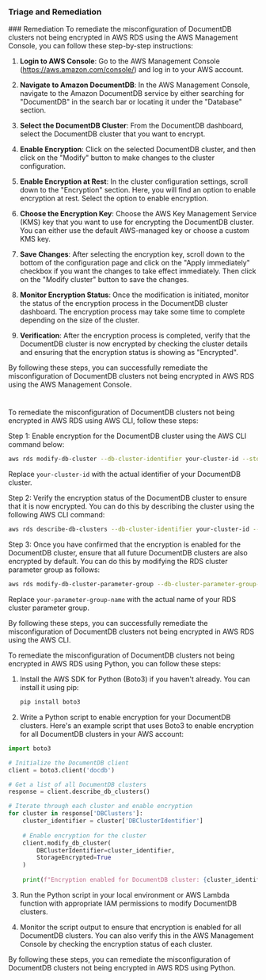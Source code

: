 
### Triage and Remediation
<Tabs>
<Tab title='Remediation'>
### Remediation

<AccordionGroup>
<Accordion title='Using Console' defaultOpen='true'>
To remediate the misconfiguration of DocumentDB clusters not being encrypted in AWS RDS using the AWS Management Console, you can follow these step-by-step instructions:

1. **Login to AWS Console**: Go to the AWS Management Console (https://aws.amazon.com/console/) and log in to your AWS account.

2. **Navigate to Amazon DocumentDB**: In the AWS Management Console, navigate to the Amazon DocumentDB service by either searching for "DocumentDB" in the search bar or locating it under the "Database" section.

3. **Select the DocumentDB Cluster**: From the DocumentDB dashboard, select the DocumentDB cluster that you want to encrypt.

4. **Enable Encryption**: Click on the selected DocumentDB cluster, and then click on the "Modify" button to make changes to the cluster configuration.

5. **Enable Encryption at Rest**: In the cluster configuration settings, scroll down to the "Encryption" section. Here, you will find an option to enable encryption at rest. Select the option to enable encryption.

6. **Choose the Encryption Key**: Choose the AWS Key Management Service (KMS) key that you want to use for encrypting the DocumentDB cluster. You can either use the default AWS-managed key or choose a custom KMS key.

7. **Save Changes**: After selecting the encryption key, scroll down to the bottom of the configuration page and click on the "Apply immediately" checkbox if you want the changes to take effect immediately. Then click on the "Modify cluster" button to save the changes.

8. **Monitor Encryption Status**: Once the modification is initiated, monitor the status of the encryption process in the DocumentDB cluster dashboard. The encryption process may take some time to complete depending on the size of the cluster.

9. **Verification**: After the encryption process is completed, verify that the DocumentDB cluster is now encrypted by checking the cluster details and ensuring that the encryption status is showing as "Encrypted".

By following these steps, you can successfully remediate the misconfiguration of DocumentDB clusters not being encrypted in AWS RDS using the AWS Management Console.

#
</Accordion>

<Accordion title='Using CLI'>
To remediate the misconfiguration of DocumentDB clusters not being encrypted in AWS RDS using AWS CLI, follow these steps:

Step 1: Enable encryption for the DocumentDB cluster using the AWS CLI command below:

```bash
aws rds modify-db-cluster --db-cluster-identifier your-cluster-id --storage-encrypted
```

Replace `your-cluster-id` with the actual identifier of your DocumentDB cluster.

Step 2: Verify the encryption status of the DocumentDB cluster to ensure that it is now encrypted. You can do this by describing the cluster using the following AWS CLI command:

```bash
aws rds describe-db-clusters --db-cluster-identifier your-cluster-id --query "DBClusters[*].StorageEncrypted"
```

Step 3: Once you have confirmed that the encryption is enabled for the DocumentDB cluster, ensure that all future DocumentDB clusters are also encrypted by default. You can do this by modifying the RDS cluster parameter group as follows:

```bash
aws rds modify-db-cluster-parameter-group --db-cluster-parameter-group-name your-parameter-group-name --parameters "ParameterName=aws_docdb_encryption_support,ParameterValue=true,ApplyMethod=immediate"
```

Replace `your-parameter-group-name` with the actual name of your RDS cluster parameter group.

By following these steps, you can successfully remediate the misconfiguration of DocumentDB clusters not being encrypted in AWS RDS using the AWS CLI.
</Accordion>

<Accordion title='Using Python'>
To remediate the misconfiguration of DocumentDB clusters not being encrypted in AWS RDS using Python, you can follow these steps:

1. Install the AWS SDK for Python (Boto3) if you haven't already. You can install it using pip:
   
   ```bash
   pip install boto3
   ```

2. Write a Python script to enable encryption for your DocumentDB clusters. Here's an example script that uses Boto3 to enable encryption for all DocumentDB clusters in your AWS account:

```python
import boto3

# Initialize the DocumentDB client
client = boto3.client('docdb')

# Get a list of all DocumentDB clusters
response = client.describe_db_clusters()

# Iterate through each cluster and enable encryption
for cluster in response['DBClusters']:
    cluster_identifier = cluster['DBClusterIdentifier']
    
    # Enable encryption for the cluster
    client.modify_db_cluster(
        DBClusterIdentifier=cluster_identifier,
        StorageEncrypted=True
    )
    
    print(f"Encryption enabled for DocumentDB cluster: {cluster_identifier}")
```

3. Run the Python script in your local environment or AWS Lambda function with appropriate IAM permissions to modify DocumentDB clusters.

4. Monitor the script output to ensure that encryption is enabled for all DocumentDB clusters. You can also verify this in the AWS Management Console by checking the encryption status of each cluster.

By following these steps, you can remediate the misconfiguration of DocumentDB clusters not being encrypted in AWS RDS using Python.
</Accordion>

</AccordionGroup>
</Tab>
</Tabs>
